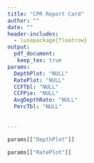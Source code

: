 ```yaml
---
title: "CPR Report Card"
author: ""
date: ""
header-includes:
  - \usepackage{floatrow}
output: 
  pdf_document:
   keep_tex: true
params:
  DepthPlot: "NULL"
  RatePlot: "NULL"
  CCFTbl: "NULL"
  CCFPie: "NULL"
  AvgDepthRate: "NULL"
  PercTbl: "NULL"
  
  
---
```


\newfloatcommand{btabbox}{table}

\begin{figure}[H]
  \begin{floatrow}
    \ffigbox{%
```r
params[["CCFPie"]]
```
    }{\caption{CCF Pie Chart}}

    \btabbox{%
```r
knitr::kable(params[["CCFTbl"]], format = "latex")
```
    }{\caption{CCF Table}}
  \end{floatrow}
\end{figure}

\begin{figure}[H]
  \begin{floatrow}
    \ffigbox{%
```r
knitr::kable(params[["PercTbl"]], format = "latex")
```
    }{\caption{Percent Table}}
  \end{floatrow}
\end{figure}

```r
params[["DepthPlot"]]
```

```r
params[["RatePlot"]]
```